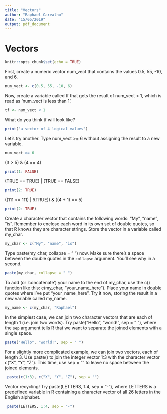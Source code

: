 ```yaml
---
title: "Vectors"
author: "Raphael Carvalho"
date: "15/05/2019"
output: pdf_document
---
```


# Vectors

```r
knitr::opts_chunk$set(echo = TRUE)
```

First, create a numeric vector num_vect that contains the values 0.5, 55, -10, and 6.

```r
num_vect <- c(0.5, 55, -10, 6)
```

Now, create a variable called tf that gets the result of num_vect < 1, which is read
as 'num_vect is less than 1'.

```r
tf <- num_vect < 1
```

What do you think tf will look like?

```r
print("a vector of 4 logical values")
```

Let's try another. Type num_vect >= 6 without assigning the result to a new variable.

```r
num_vect >= 6
```


(3 > 5) & (4 == 4)

```r
print(1: FALSE)
```

(TRUE == TRUE) | (TRUE == FALSE)

```r
print(2: TRUE)
```

((111 >= 111) | !(TRUE)) & ((4 + 1) == 5)

```r
print(2: TRUE)
```

Create a character vector that contains the following words: "My", "name", "is". Remember to enclose each word in its own set of double quotes, so that R knows they
are character strings. Store the vector in a variable called my_char.

```r
my_char <- c("My", "name", "is")
```

Type paste(my_char, collapse = " ") now. Make sure there's a space between the double
quotes in the `collapse` argument. You'll see why in a second.

```r
paste(my_char, collapse = " ") 
```

To add (or 'concatenate') your name to the end of my_char, use the c() function like
this: c(my_char, "your_name_here"). Place your name in double quotes where I've put
"your_name_here". Try it now, storing the result in a new variable called my_name.

```r
my_name <- c(my_char, "Raphael")
```

In the simplest case, we can join two character vectors that are each of length 1
(i.e. join two words). Try paste("Hello", "world!", sep = " "), where the `sep`
argument tells R that we want to separate the joined elements with a single space.

```r
paste("Hello", "world!", sep = " ")
```

For a slightly more complicated example, we can join two vectors, each of length 3.
Use paste() to join the integer vector 1:3 with the character vector c("X", "Y", "Z").
This time, use sep = "" to leave no space between the joined elements.

```r
 paste(c(1:3), c("X", "Y", "Z"), sep = "")
```

Vector recycling! Try paste(LETTERS, 1:4, sep = "-"), where LETTERS is a predefined
variable in R containing a character vector of all 26 letters in the English alphabet.

```r
 paste(LETTERS, 1:4, sep = "-")
```


